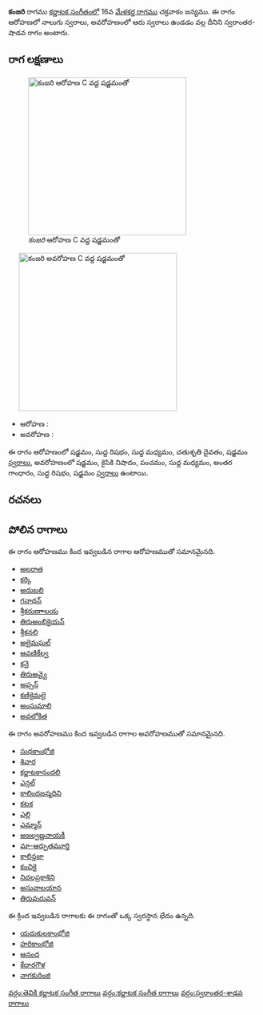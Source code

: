 {{Infobox ragam
	| name          	= కంజరి
	| synonym	    	= 
	| mela          	= 
	| chakra        	= 
	| janaka        	= 
	| type          	= స్వరాంతర-శాడవ
	| arohanam      	= {{svaraC|S|R1|M1|D2|S'}} 
	| avarohanam    	= {{svaraC|S'|N2|P|M1|G3|R1|S}}
	| jeeva         	=
	| chhaya        	=
	| nyasa         	=
	| vishesha      	= 
	| equivalent  		= 
}}
{{కర్ణాటక సంగీత రాగాలు}}
'''కంజరి''' రాగము [[కర్ణాటక సంగీతం]]లో 16వ [[మేళకర్త రాగము]] చక్రవాకం జన్యము.  ఈ రాగం ఆరోహణలో నాలుగు స్వరాలు, అవరోహణంలో ఆరు స్వరాలు ఉండడం వల్ల దీనిని స్వరాంతర-షాడవ రాగం అంటారు.


==రాగ లక్షణాలు==
[[Image:kanjari_ar_kb2wiki.png|thumb|right|316px|''కంజరి'' ఆరోహణ C వద్ద షడ్జమంతో]]
	[[Image:kanjari_av_kb2wiki.png|thumb|right|316px|''కంజరి'' అవరోహణ C వద్ద షడ్జమంతో]]

* ఆరోహణ : {{svaraC|S|R1|M1|D2|S'}} 
* అవరోహణ : {{svaraC|S'|N2|P|M1|G3|R1|S}}

ఈ రాగం ఆరోహణంలో షడ్జమం, సుద్ద  రిషభం, సుద్ద మధ్యమం, చతుశృతి దైవతం, షడ్జమం [[స్వరాలు]], అవరోహణంలో షడ్జమం, కైసికి నిషాదం, పంచమం, సుద్ద మధ్యమం, అంతర గాంధారం, సుద్ద  రిషభం, షడ్జమం [[స్వరాలు]] ఉంటాయి.

==రచనలు==



==పోలిన రాగాలు==
ఈ రాగం ఆరోహణము కింద ఇవ్వబడిన రాగాల ఆరోహణముతో సమానమైనది.
* [[అలరాత]]
* [[కర్కి]]
* [[అదుబలి]]
* [[గనాథన్]]
* [[శ్రీకరుణాాలయ]]
* [[తిరుఅంబికైయన్]]
* [[శ్రీకనలి]]
* [[అలైమఘల్]]
* [[ఆవణికేల్వ]]
* [[ కనై]]
* [[తిరుఅవ్వై]]
* [[అప్సన్]]
* [[కణికైమలై]]
* [[అంసుమాలి]]
* [[అవలోకిత]]

ఈ రాగం అవరోహణము కింద ఇవ్వబడిన రాగాల అవరోహణముతో సమానమైనది.
* [[సుధకాంభోజి]]
* [[ శివార]]
* [[కర్ణాటకానందలి]]
* [[ఎన్గల్]]
* [[కాలిందజన్మదిని]]
* [[కటక]]
* [[ఎల్లి]]
* [[ఎమ్మాన్]]
* [[అజల్వణ్ణనాయకీ]]
* [[మా-ఆర్పుతమూర్తి]]
* [[కాలిన్దజా]]
* [[కంచికై]]
* [[నిదలప్రకాశిని]]
* [[అసువాలయాన]]
* [[ తిరువురువన్]]

ఈ క్రింద ఇవ్వబడిన రాగాలకు ఈ రాగంతో ఒక్క స్వరస్థాన భేదం ఉన్నది.
* [[యదుకులకాంభోజి]]
* [[హరికాంభోజి]]
* [[ఆనంద]]
* [[కేదారగౌళ]]
* [[నాగకురింజి]]



[[వర్గం:తెవికి కర్ణాటక సంగీత రాగాలు]]
[[వర్గం:కర్ణాటక సంగీత రాగాలు]]
[[వర్గం:స్వరాంతర-శాడవ రాగాలు]]